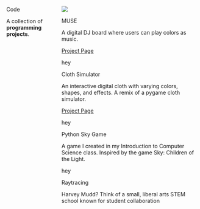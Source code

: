 ::: {.tab-body}

::::: {.columns}

:::{.column .left-col}

::: {.big-text}

Code

:::

::: {.descriptor-text}
A collection of **programming projects**.
:::

:::

:::{.column  .right-col}

::: {proj-right}

<!-- start of project container -->

::: {.project-container .p-c-code}

::: {.proj-image .code}

![](assets/MUSEMainUI.png)

:::

::: {.proj-title}

MUSE

:::

::: {.proj-description}

A digital DJ board where users can play colors as music.

:::

:::{.project-links}

[Project Page](MUSE.qmd) 

:::

:::
<!-- end of project container -->

<!-- start of project container -->

::: {.project-container  .p-c-code}

::: {.proj-image .code}

hey

:::

::: {.proj-title}

Cloth Simulator

:::

::: {.proj-description}

An interactive digital cloth with varying colors, shapes, and effects. A remix of a pygame cloth simulator.

:::

:::{.project-links}

[Project Page](ClothSim.qmd) 

:::

:::
<!-- end of project container -->

<!-- start of project container -->

::: {.project-container .p-c-code}

::: {.proj-image .code}

hey

:::

::: {.proj-title}

Python Sky Game

:::

::: {.proj-description}

A game I created in my Introduction to Computer Science class. Inspired by the game Sky: Children of the Light.

:::

:::
<!-- end of project container -->

<!-- start of project container -->

::: {.project-container .p-c-code}

::: {.proj-image .code}

hey

:::

::: {.proj-title}

Raytracing

:::

::: {.proj-description}

Harvey Mudd? Think of a small, liberal arts STEM school known for student collaboration

:::

:::
<!-- end of project container -->

:::

:::



:::::

:::
